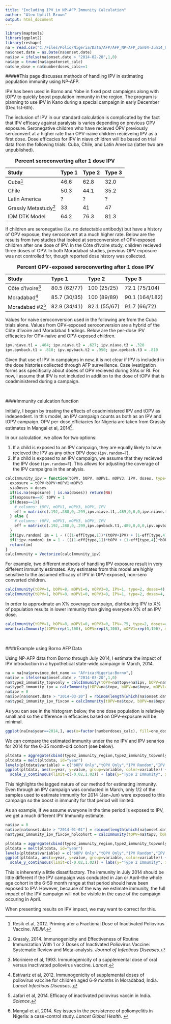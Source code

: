 ```yaml
---
title: "Including IPV in NP-AFP Immunity Calculation"
author: "Alex Upfill-Brown"
output: html_document
---
```

  
```r
library(maptools)
library(ggplot2)
library(reshape)
na = read.csv("C:/Files/Polio/Nigeria/Data/AFP/AFP_NP-AFP_Jan04-Jun14_Updated.csv", stringsAsFactors=F)
na$onset.date = as.Date(na$onset.date)
na$ipv = ifelse(na$onset.date > "2014-02-28",1,0)
na$age = trunc(na$ageatonset_calc)
na$one_dose = na$numberdoses_calc==1

``` 
  
#####This page discusses methods of handling IPV in estimating population immunity using NP-AFP.

IPV has been used in Borno and Yobe in fixed post campaigns along with tOPV to quickly boost population immunity in the region. The program is planning to use IPV in Kano during a special campaign in early December (Dec 1st-6th). 

The inclusion of IPV in our standard calculation is complicated by the fact that IPV efficacy against paralysis is varies depending on previous OPV exposure. Seronegative children who have recieved OPV previously seroconvert at a higher rate than OPV-naive children recieveing IPV as a first dose. Dose efficacies for IPV in niave children will be based on trial data from the following trials: Cuba, Chile, and Latin America (latter two are unpublished).

Study                 Type 1  Type 2  Type 3
--------------------- ------  ------  ------
Cuba[^2]              46.6    62.8    32.0
Chile                 50.3    44.1    35.2
Latin America         ?       ?       ?
Grassly Metastudy[^5] 33      41      47
IDM DTK Model         64.2    76.3    81.3

Table: **Percent seroconverting after 1 dose IPV**

If children are seronegative (i.e. no detectable antibody) but have a history of OPV exposue, they seroconvert at a much higher rate. Below are the results from two studies that looked at seroconversion of OPV-exposed children after one dose of IPV. In the Côte d'Ivoire study, children recieved three doses of OPV. In both Moradabad studies, previous OPV exposure was not controlled for, though reported dose history was collected. 

Study             Type 1        Type 2       Type 3
----------------- ------------  ------------ -------------
Côte d'Ivoire[^3] 80.5 (62/77)  100 (25/25)  72.1 (75/104)
Moradabad[^1]     85.7 (30/35)  100 (89/89)  90.1 (164/182)
Moradabad #2[^6]  82.9 (34/41)  82.1 (55/67) 91.7 (66/72)

Table: **Percent OPV-exposed seroconverting after 1 dose IPV**
  
Values for naive seroconversion used in the following are from the Cuba trials alone. Values from OPV-exposed seroconversion are a hybrid of the Côte d'Ivoire and Moradabad findings. Below are the per-dose IPV efficacies for OPV-naive and OPV-exposed children.

```r
ipv.niave.t1 = .464; ipv.niave.t2 = .627; ipv.niave.t3 = .320
ipv.opvback.t1 = .810; ipv.opvback.t2 = .950; ipv.opvback.t3 = .810
```

Given that use of IPV in campaigns in new, it is not clear if IPV is included in the dose histories collected through AFP surveillence. Case ivestigation forms ask specifically about doses of OPV recieved during SIAs or RI. For now, I assume that IPV is not included in addition to the dose of tOPV that is coadministered during a campaign.

<br> 

####Immunity calulcation function

Initially, I began by treating the effects of coadministered IPV and tOPV as independent. In this model, an IPV campaign counts as both as an IPV and tOPV campaign. OPV per-dose efficiacies for Nigeria are taken from Grassly estimates in Mangal et al, 2014[^4].

In our calculation, we allow for two options:

  1. If a child is exposed to an IPV campaign, they are equally likely to have recieved the IPV as any other OPV dose (`ipv.random=T`).
  2. If a child is exposed to an IPV campaign, we assume that they recieved the IPV dose (`ipv.random=F`). This allows for adjusting the coverage of the IPV campaigns in the analysis.

```r
calcImmunity_ipv = function(tOPV, bOPV, mOPV1, mOPV3, IPV, doses, type=1, ipv.random=T){
  exposure = tOPV+bOPV+mOPV1+mOPV3
  siaDoses = doses
  if(is.na(exposure) | is.na(doses)) return(NA)
  if(exposure==0) tOPV = 1
  if(doses==1){
    # columns: tOPV, mOPV1, mOPV3, bOPV, IPV
    eff = matrix(c(.192,.288,0,.299,ipv.niave.t1,.489,0,0,0,ipv.niave.t2,.177,0,.409,.240,ipv.niave.t2),ncol=5,nrow=3,byrow=T) 
  } else {
    # columns: tOPV, mOPV1, mOPV3, bOPV, IPV
    eff = matrix(c(.192,.288,0,.299,ipv.opvback.t1,.489,0,0,0,ipv.opvback.t2,.177,0,.409,.240,ipv.opvback.t3),ncol=5,nrow=3,byrow=T) 
  }
  if(ipv.random) im = 1 - (((1-eff[type,1])*(tOPV+IPV) + (1-eff[type,4])*bOPV + (1-eff[type,2])*mOPV1 + (1-eff[type,3])*mOPV3 + (1-eff[type,5])*IPV)/(tOPV + bOPV + mOPV1 + mOPV3 + 2*IPV))^siaDoses 
  if(!ipv.random) im = 1 - (((1-eff[type,1])*tOPV + (1-eff[type,4])*bOPV + (1-eff[type,2])*mOPV1 + (1-eff[type,3])*mOPV3)/(tOPV + bOPV + mOPV1 + mOPV3))^siaDoses * (1-eff[type,5])^IPV
  return(im)
}
calcImmunity = Vectorize(calcImmunity_ipv)
```


For example, two different methods of handling IPV exposure result in very different immunity estimates. Any estimates from this model are highly sensitive to the assumed efficacy of IPV in OPV-exposed, non-sero converted children.

```r
calcImmunity(tOPV=1, bOPV=8, mOPV1=0, mOPV3=0, IPV=1, type=2, doses=4)
calcImmunity(tOPV=1, bOPV=8, mOPV1=0, mOPV3=0, IPV=1, type=2, doses=4, ipv.random=F)
```

In order to approximate an X% coverage campaign, distributing IPV to X% of population results in lower immunity than giving everyone X% of an IPV dose.

```r
calcImmunity(tOPV=1, bOPV=8, mOPV1=0, mOPV3=0, IPV=.75, type=2, doses=4, ipv.random=F) # Assume each person gets 0.75 IPV doses
mean(calcImmunity(tOPV=rep(1,100), bOPV=rep(8,100), mOPV1=rep(0,100), mOPV3=rep(0,100), IPV=c(rep(1,75),rep(0,25)), type=rep(2,100), doses=rep(4,100), ipv.random=F)) # Assume 75% coverage of IPV campaign
```

<br>  

####Example using Borno AFP Data

Using NP-AFP data from Borno through July 2014, I estimate the impact of IPV introduction in a hypothetical state-wide campaign in March, 2014.

```r
na = na[na$province_dot_name == "Africa:Nigeria:Borno",]
na$ipv = ifelse(na$onset.date > "2014-03-20",1,0)
na$type2_immunity_topvonly = calcImmunity(tOPV=na$topv+na$ipv, bOPV=na$bopv, mOPV1=na$mopv1, mOPV3=na$mopv3, IPV=0, type=2, doses=na$numberdoses_calc)
na$type2_immunity_ipv = calcImmunity(tOPV=na$topv, bOPV=na$bopv, mOPV1=na$mopv1, mOPV3=na$mopv3, IPV=na$ipv, type=2, doses=na$numberdoses_calc)
na$ipv = 0
na$ipv[na$onset.date > "2014-03-20"] = rbinom(length(which(na$onset.date > "2014-03-20")),1,.8)
na$type2_immunity_ipv_fixcov = calcImmunity(tOPV=na$topv, bOPV=na$bopv, mOPV1=na$mopv1, mOPV3=na$mopv3, IPV=na$ipv, type=2, doses=na$numberdoses_calc, ipv.random=F)
```

As you can see in the histogram below, the one dose population is relatively small and so the difference in efficacies based on OPV-exposure will be minimal.

```r
ggplot(na[na$year==2014,], aes(x=factor(numberdoses_calc), fill=one_dose)) + geom_bar() + labs(x="Number Reported Doses", title="Borno NP-AFP, 6-59 months, 2014") + guides(fill=F)
```

We can compare the estimated immunity under the no IPV and IPV senarios for 2014 for the 6-35 month-old cohort (see below). 

```r
pltdata = aggregate(cbind(type2_immunity_region,type2_immunity_topvonly, type2_immunity_ipv, type2_immunity_ipv_fixcov) ~ year, data=na[na$age %in% 0:2,], function(x) mean(x,na.rm=T))
pltdata = melt(pltdata, id="year")
levels(pltdata$variable) = c("bOPV Only","tOPV Only","IPV Random","IPV Fixed 80%")
ggplot(pltdata, aes(x=year, y=value, group=variable, color=variable)) + geom_point() + geom_line() +
  scale_y_continuous(limit=c(-0.02,1.02)) + labs(y="Type 2 Immunity", x=NULL, color="Senario", title="Type 2 Immunity with 1 tOPV or IPV+tOPV SIA\nBorno, NP-AFP aged 6-35 months, by Year")
```

This highlights the lagged nature of our method for estimating immunity. Even through an IPV campaign was conducted in March, only 1/2 of the samples used to estimate immunity for 2014 (Jan-Jun) were exposed to this campaign so the boost in immunity for that period will limited. 

As an example, if we assume everyone in the time period is exposed to IPV, we get a much different IPV Immunity estimate.

```r
na$ipv = 0
na$ipv[na$onset.date > "2014-01-01"] = rbinom(length(which(na$onset.date > "2014-01-01")),1,.8)
na$type2_immunity_ipv_fixcov_holcohort = calcImmunity(tOPV=na$topv, bOPV=na$bopv, mOPV1=na$mopv1, mOPV3=na$mopv3, IPV=na$ipv, type=2, doses=na$numberdoses_calc, ipv.random=F)
```


```r
pltdata = aggregate(cbind(type2_immunity_region,type2_immunity_topvonly, type2_immunity_ipv, type2_immunity_ipv_fixcov,type2_immunity_ipv_fixcov_holcohort) ~ year, data=na[na$age %in% 0:2,], function(x) mean(x,na.rm=T))
pltdata = melt(pltdata, id="year")
levels(pltdata$variable) = c("bOPV Only","tOPV Only","IPV Random","IPV Fixed 80%","IPV Fixed 80%\nWhole Cohort")
ggplot(pltdata, aes(x=year, y=value, group=variable, color=variable)) + geom_point() + geom_line() +
  scale_y_continuous(limit=c(-0.02,1.02)) + labs(y="Type 2 Immunity", x=NULL, color="Senario", title="Type 2 Immunity with 1 tOPV or IPV+tOPV SIA\nBorno, NP-AFP aged 6-35 months, by Year")
```

This is inherently a little disastifactory. The immunity in July 2014 should be little different if the IPV campaign was conducted in Jan or April--the whole age cohort in the 6-59 month range at that period should have been exposed to IPV. However, because of the way we estimate immunity, the full impact of the IPV campaign will not be visible in the case of the campaign occuring in April.

When presenting results on IPV impact, we may want to correct for this.



[^1]: Estí­variz et al, 2012. Immunogenicity of supplemental doses of poliovirus vaccine for children aged 6-9 months in Moradabad, India. *Lancet Infectious Diseases*.
<!--<a href="http://www.thelancet.com/journals/laninf/article/PIIS1473-3099(11)70190-6/fulltext" target="_blank">example</a> -->

[^2]: Resik et al, 2012. Priming afer a Fractional Dose of Inactivated Poliovirus Vaccine. *NEJM*.
[^3]: Moriniere et al, 1993. Immunogenicity of a supplemental dose of oral versus inactivated poliovirus vaccine. *Lancet*.

[^4]: Mangal et al, 2014. Key issues in the persistence of poliomyelitis in Nigeria: a case-control study. *Lancet Global Health*.
<!-- <a href="http://www.thelancet.com/journals/langlo/article/PIIS2214-109X(13)70168-2/fulltext" target="_blank">example</a> -->

[^5]: Grassly, 2014. Immunogenicity and Effectiveness of Routine Immunization With 1 or 2 Doses of Inactivated Poliovirus Vaccine: Systematic Review and Meta-analysis. *Journal of Infectious Diseases*.
[^6]: Jafari et al, 2014. Efficacy of inactivated poliovirus vaccin in India. *Science*.